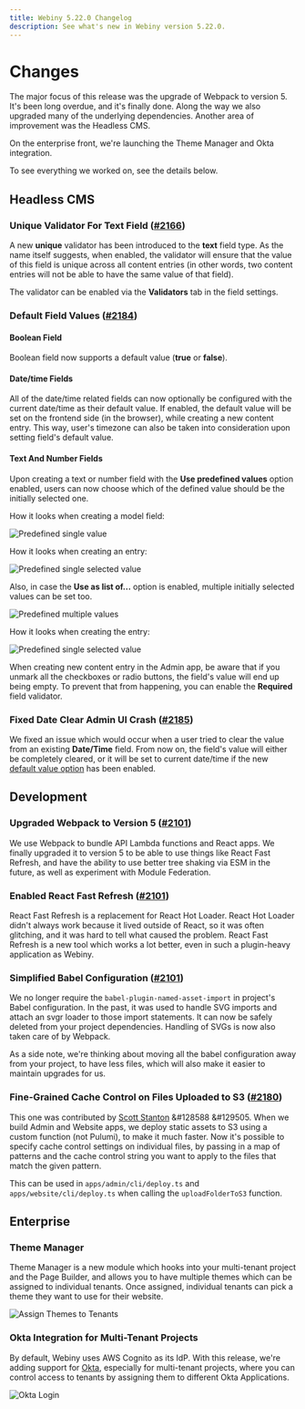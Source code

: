 ```yaml
---
title: Webiny 5.22.0 Changelog
description: See what's new in Webiny version 5.22.0.
---
```


# Changes

The major focus of this release was the upgrade of Webpack to version 5. It's been long overdue, and it's finally done. Along the way we also upgraded many of the underlying dependencies. Another area of improvement was the Headless CMS. 

On the enterprise front, we're launching the Theme Manager and Okta integration.

To see everything we worked on, see the details below.

## Headless CMS

### Unique Validator For Text Field ([#2166](https://github.com/webiny/webiny-js/pull/2166))

A new **unique** validator has been introduced to the **text** field type. As the name itself suggests, when enabled, the validator will ensure that the value of this field is unique across all content entries (in other words, two content entries will not be able to have the same value of that field).

The validator can be enabled via the **Validators** tab in the field settings.

### Default Field Values ([#2184](https://github.com/webiny/webiny-js/pull/2184))

#### Boolean Field

Boolean field now supports a default value (**true** or **false**).

#### Date/time Fields

All of the date/time related fields can now optionally be configured with the current date/time as their default value. If enabled, the default value will be set on the frontend side (in the browser), while creating a new content entry. This way, user's timezone can also be taken into consideration upon setting field's default value.

#### Text And Number Fields

Upon creating a text or number field with the **Use predefined values** option enabled, users can now choose which of the defined value should be the initially selected one.

How it looks when creating a model field:

![Predefined single value](./assets/single-predefined-values.png)

How it looks when creating an entry:

![Predefined single selected value](./assets/selected-single-predefined-values.png)

Also, in case the **Use as list of...** option is enabled, multiple initially selected values can be set too.

![Predefined multiple values](./assets/multiple-predefined-values.png)

How it looks when creating the entry:

![Predefined single selected value](./assets/selected-multiple-predefined-values.png)

When creating new content entry in the Admin app, be aware that if you unmark all the checkboxes or radio buttons, the field's value will end up being empty. To prevent that from happening, you can enable the **Required** field validator.

### Fixed Date Clear Admin UI Crash ([#2185](https://github.com/webiny/webiny-js/pull/2185))

We fixed an issue which would occur when a user tried to clear the value from an existing **Date/Time** field. From now on, the field's value will either be completely cleared, or it will be set to current date/time if the new [default value option](/docs/{version}/release-notes/5.22.0/changelog#datetime-fields) has been enabled.

## Development

### Upgraded Webpack to Version 5 ([#2101](https://github.com/webiny/webiny-js/pull/2101))

We use Webpack to bundle API Lambda functions and React apps. We finally upgraded it to version 5 to be able to use things like React Fast Refresh, and have the ability to use better tree shaking via ESM in the future, as well as experiment with Module Federation.

### Enabled React Fast Refresh ([#2101](https://github.com/webiny/webiny-js/pull/2101))

React Fast Refresh is a replacement for React Hot Loader. React Hot Loader didn't always work because it lived outside of React, so it was often glitching, and it was hard to tell what caused the problem. React Fast Refresh is a new tool which works a lot better, even in such a plugin-heavy application as Webiny.

### Simplified Babel Configuration ([#2101](https://github.com/webiny/webiny-js/pull/2101))

We no longer require the `babel-plugin-named-asset-import` in project's Babel configuration. In the past, it was used to handle SVG imports and attach an svgr loader to those import statements. It can now be safely deleted from your project dependencies. Handling of SVGs is now also taken care of by Webpack.

As a side note, we're thinking about moving all the babel configuration away from your project, to have less files, which will also make it easier to maintain upgrades for us.

### Fine-Grained Cache Control on Files Uploaded to S3 ([#2180](https://github.com/webiny/webiny-js/pull/2180))

This one was contributed by [Scott Stanton](https://github.com/snstanton) &#128588 &#129505. When we build Admin and Website apps, we deploy static assets to S3 using a custom function (not Pulumi), to make it much faster. Now it's possible to specify cache control settings on individual files, by passing in a map of patterns and the cache control string you want to apply to the files that match the given pattern.

This can be used in `apps/admin/cli/deploy.ts` and `apps/website/cli/deploy.ts` when calling the `uploadFolderToS3` function.

## Enterprise

### Theme Manager

Theme Manager is a new module which hooks into your multi-tenant project and the Page Builder, and allows you to have multiple themes which can be assigned to individual tenants. Once assigned, individual tenants can pick a theme they want to use for their website.

![Assign Themes to Tenants](./assets/tenant-themes.png)

### Okta Integration for Multi-Tenant Projects

By default, Webiny uses AWS Cognito as its IdP. With this release, we're adding support for [Okta](https://www.okta.com/), especially for multi-tenant projects, where you can control access to tenants by assigning them to different Okta Applications. 

![Okta Login](./assets/okta-login.png)
